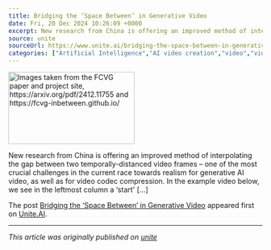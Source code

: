 ```yaml
---
title: Bridging the ‘Space Between’ in Generative Video
date: Fri, 20 Dec 2024 10:26:09 +0000
excerpt: New research from China is offering an improved method of interpolating the gap between two temporally-distanced video frames – one of the most crucial challeng...
source: unite
sourceUrl: https://www.unite.ai/bridging-the-space-between-in-generative-video/
categories: ["Artificial Intelligence","AI video creation","video","video creation","video diffusion"]
---
```


<img width="250" height="143" src="https://www.unite.ai/wp-content/uploads/2024/12/fcvg-MAIN-250x143.jpg" class="webfeedsFeaturedVisual wp-post-image" alt="Images taken from the FCVG paper and project site, https://arxiv.org/pdf/2412.11755 and https://fcvg-inbetween.github.io/" style="display: block; margin-bottom: 5px; clear:both;max-width: 100%;" link_thumbnail="" decoding="async" loading="lazy" sizes="auto, (max-width: 250px) 100vw, 250px" /><p>New research from China is offering an improved method of interpolating the gap between two temporally-distanced video frames – one of the most crucial challenges in the current race towards realism for generative AI video, as well as for video codec compression. In the example video below, we see in the leftmost column a &#8216;start' [&#8230;]</p>
<p>The post <a href="https://www.unite.ai/bridging-the-space-between-in-generative-video/">Bridging the ‘Space Between’ in Generative Video</a> appeared first on <a href="https://www.unite.ai">Unite.AI</a>.</p>


---
*This article was originally published on [unite](https://www.unite.ai/bridging-the-space-between-in-generative-video/)*
